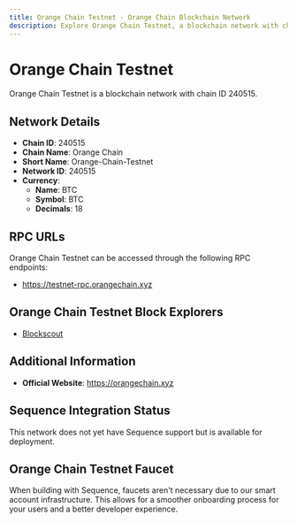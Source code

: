 ```yaml
--- 
title: Orange Chain Testnet - Orange Chain Blockchain Network
description: Explore Orange Chain Testnet, a blockchain network with chain ID 240515. Learn about its native currency, BTC, and how to interact with the network.
---
```


# Orange Chain Testnet

Orange Chain Testnet is a blockchain network with chain ID 240515.

## Network Details

- **Chain ID**: 240515
- **Chain Name**: Orange Chain
- **Short Name**: Orange-Chain-Testnet
- **Network ID**: 240515
- **Currency**: 
  - **Name**: BTC
  - **Symbol**: BTC
  - **Decimals**: 18

## RPC URLs

Orange Chain Testnet can be accessed through the following RPC endpoints:

- https://testnet-rpc.orangechain.xyz

## Orange Chain Testnet Block Explorers

- [Blockscout](https://testnet-scan.orangechain.xyz)

## Additional Information

- **Official Website**: https://orangechain.xyz

## Sequence Integration Status

This network does not yet have Sequence support but is available for deployment.

## Orange Chain Testnet Faucet

When building with Sequence, faucets aren't necessary due to our smart account infrastructure. This allows for a smoother onboarding process for your users and a better developer experience.

